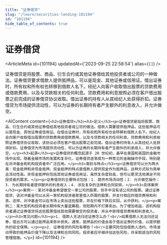 ```yaml
---
title: "证券借贷"
slug: "/learn/securities-lending-101194"
id: "101194"
hide_table_of_contents: true
---
```



# 证券借贷

<ArticleMeta id={101194} updatedAt={'2023-09-25 22:58:54'} alias={`[]`} />
<div className='border-solid border-b border-t-0 my-4 border-[var(--ifm-color-gray-300)]' />

证券借贷是将股票、商品、衍生合约或其他证券借给其他投资者或公司的一种做法。证券借贷要求借款人提供抵押品，可以是现金、其他证券或信用证。借出证券时，所有权和所有权也转移到借款人名下。经纪人向客户收取借出股票的贷款费用或借款费用，以及与贷款相关的任何利息。贷款费用和利息按照必须在客户借出股票之前完成的证券借贷协议收取。借出证券的持有人从其经纪人处获得折扣。证券借贷为市场提供流动性，可以为证券的长期持有者产生额外的利息收入，并允许做空。

<AIContent content={`<h2>证券借贷</h2><h3>定义</h3><p>证券借贷是指将股票、商品、衍生合约或其他证券借给其他投资者或公司的做法。借款人需要提供抵押品，这些抵押品可以是现金、其他证券或信用证。在借出证券时，所有权和所有权也会转移到借款人名下。经纪人会向客户收取借出股票的贷款费用或借款费用，以及与贷款相关的任何利息。贷款费用和利息按照证券借贷协议收取，该协议必须在客户借出股票之前完成。借出证券的持有人从其经纪人处获得折扣。证券借贷为市场提供流动性，可以为证券的长期持有者产生额外的利息收入，并允许做空。</p><h3>起源</h3><p>证券借贷的概念起源于 20 世纪初，最早在美国和英国的金融市场中出现。随着金融市场的发展和复杂化，证券借贷逐渐成为一种常见的金融操作手段，特别是在对冲基金和机构投资者中广泛应用。</p><h3>类别与特点</h3><p>证券借贷可以分为两大类：现金抵押和非现金抵押。现金抵押的特点是借款人提供现金作为抵押品，这种方式较为简单且流动性高。非现金抵押则包括其他证券或信用证，虽然复杂度较高，但可以更灵活地满足不同投资者的需求。</p><p>证券借贷的主要特点包括：1. 提供市场流动性；2. 允许做空操作；3. 为长期持有者提供额外的利息收入；4. 涉及复杂的法律和合同安排。</p><h3>具体案例</h3><p>案例一：某对冲基金希望做空一家公司的股票，但手中没有该公司的股票。通过证券借贷，该对冲基金可以从另一家机构投资者那里借入所需的股票，并支付相应的借贷费用和利息。这样，对冲基金可以在市场上卖出这些股票，并在价格下跌后买回，从中获利。</p><p>案例二：某大型机构投资者长期持有大量蓝筹股，但短期内不打算卖出。为了增加收益，该机构投资者通过证券借贷将这些股票借给其他需要做空的投资者，并从中获得借贷费用和利息收入。</p><h3>常见问题</h3><p>1. 借款人无法归还证券怎么办？<br/>如果借款人无法归还证券，借出方可以通过抵押品来弥补损失。通常，抵押品的价值会高于借出证券的价值，以提供额外的安全保障。</p><p>2. 证券借贷的风险有哪些？<br/>主要风险包括借款人违约、市场波动导致的抵押品价值下降以及法律和合同风险。投资者应仔细评估这些风险，并采取适当的风险管理措施。</p>`} id={101194} />
